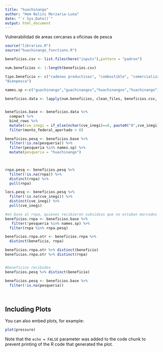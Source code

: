 ```yaml
---
title: "huachinango"
author: "Hem Nalini Morzaria-Luna"
date: "`r Sys.Date()`"
output: html_document
---
```


Vulnerabilidad de areas cercanas a oficinas de pesca


```r

source("libraries.R")
source("huachinango_functions.R")


```


```r


beneficios.csv <- list.files(here("inputs"),pattern = "padron")

num.beneficios <- 1:length(beneficios.csv)

tipo.beneficio <- c("cadenas productivas", "combustible", "comercializacion productos pesqueros", "consumo productos pesqueros","fortalecimiento de capacidades.csv", "inspeccion y vigilancia", "modernizacion de embarcaciones", "obras y estudios", "ordenamiento pesquero","Bienpesca","reduccion del esfuerzo pesquero",         
"Bienpesca")

names.sp <-c("guachinango","guachinangos","huachinangos","huachinango")
  
beneficios.data <- lapply(num.beneficios, clean_files, beneficios.csv, tipo.beneficio)


beneficios.base <- beneficios.data %>% 
  compact %>% 
  bind_rows %>% 
  mutate(cve_inegi = if_else(nchar(cve_inegi)==8, paste0("0",cve_inegi), cve_inegi)) %>% 
  filter(monto_federal_aportado > 0)

beneficios.pesq <- beneficios.base %>% 
  filter(!is.na(pesqueria)) %>% 
  filter(pesqueria %in% names.sp) %>% 
  mutate(pesqueria = "huachinango")
    


rnpa.pesq <- beneficios.pesq %>% 
  filter(!is.na(rnpa)) %>% 
  distinct(rnpa) %>% 
  pull(rnpa)

locs.pesq <- beneficios.pesq %>% 
  filter(!is.na(cve_inegi)) %>% 
  distinct(cve_inegi) %>% 
  pull(cve_inegi)

#en base al rnpa, quienes recibieron subsidios que no estaban marcados pesqueria de huachinango
beneficios.rnpa <- beneficios.base %>%
   filter(!pesqueria %in% names.sp) %>%
  filter(rnpa %in% rnpa.pesq)

beneficios.rnpa.otr <- beneficios.rnpa %>% 
  distinct(beneficio, rnpa)

beneficios.rnpa.otr %>% distinct(beneficio)
beneficios.rnpa.otr %>% distinct(rnpa)


#beneficios recibidos
beneficios.pesq %>% distinct(beneficio)

beneficios.pesq <- beneficios.base %>% 
  filter(!is.na(pesqueria))

  
```

## Including Plots

You can also embed plots, for example:

```r
plot(pressure)
```

Note that the `echo = FALSE` parameter was added to the code chunk to prevent printing of the R code that generated the plot.
